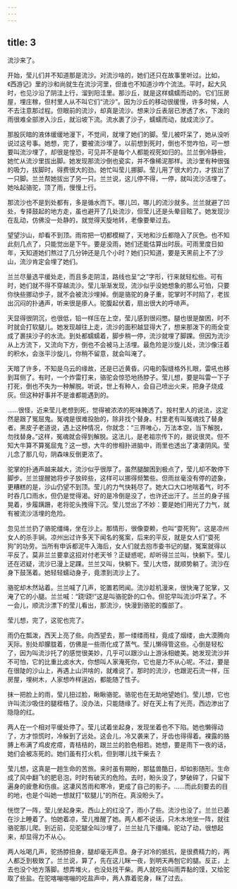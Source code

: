 ```yaml
---
---
---
```

title: 3
---



流沙来了。

开始，莹儿们并不知道那是流沙。对流沙啥的，她们还只在故事里听过。比如，《西游记》里的沙和尚就生在流沙河里，但谁也不知道沙咋个流法。平时，起大风时，也见沙沿了阴洼上行，溜到阳洼里。那沙丘，就是这样蠕蠕而动的。它们压房屋，埋庄稼，但村里人从不叫它们“流沙”。因为沙丘的移动很缓慢，许多时候，人不去注意那过程。但眼前的流沙，却真是流沙。想来沙丘表层已渗透了水，下泼的雨很难全部渗入沙丘，就沿坡下流。流水裹了沙子，蠕蠕而动，就成流沙了。

那股灰暗的液体缓缓地漫下，不觉间，就埋了她们的脚。莹儿被吓呆了，她从没听说过这号事。她想，完了，要被流沙埋了。以前想到死时，倒也不觉咋怕，可一想要叫流沙埋了，却很是惶恐，可见并不是每个人都能视死如归的。兰兰倒冷静些，她忙从流沙里拔出脚。她发现那流沙倒也瓷实，并不像稀泥那样。流沙里有种很强的吸力，拔脚时，得费很大的劲。她忙叫莹儿挪脚。莹儿用了很大的力，才拔出了一只脚。兰兰帮她拔出了另一只。兰兰说，这儿停不得，一停，就叫流沙活埋了。她吆起骆驼，顶了雨，慢慢上行。

那流沙也不是到处都有，多是循水而下。哪儿凹，哪儿的流沙就多。兰兰就避了凹处，专择鼓起的地方走，虽也避开了几处流沙，但莹儿还是头晕目眩了。她发现沙在乱动，仿佛没一处静的，就觉得天旋地转，老像要晕过去。

望望沙山，却看不到顶。雨帘把一切都模糊了，天地和沙丘都隐入了灰色。也不知此刻几点了，只能觉出是下午。要是没雨，她们还能估算出时辰。可雨里度日如年，天知道她们熬过了几分钟还是几个小时？她们只知道，要是天黑前上不了沙山，流沙肯定会埋了她们。

兰兰尽量选平缓处走，而且多走阴洼，路线也呈“之”字形，行来就轻松些。可有时，她们就不得不穿越流沙。莹儿渐渐发现，流沙似乎没她想象的那么可怕，只要你快些挪动步子，就不会被流沙埋掉。倒是骆驼的身子重，驼掌时不时陷了，老拔出沉闷的扑通声，听来很是瘆人。驼腹起伏着，扇出很大的呼哧声。

天显得很阴沉，也很低，铅一样压在上空，莹儿感到很闷憋。腿也很是酸困，时不时就会打软腿儿。她发现越往上走，流沙的面积越显得大了，想来那泼下的雨全变成了裹挟沙子的水流。到处都蠕蠕着，脚步稍一停，流沙就埋了脚踝。但因为流沙从上方流下，又流向下方，倒也不会被马上活埋。最危险是沙旋儿处，流沙像汪着的积水，会涨平沙旋儿，你稍不留意，就会叫淹了。

天暗了许多，不知是乌云的缘故，还是已近黄昏。闪电的裂缝格外扎眼，雷吼也移到耳侧了。有时，一个炸雷打来，骆驼会惊恐地扬脖子。莹儿想，要是叫雷一下子打死，倒也不失为一种解脱。听说，世上有种人，会自己喷出火来，把身子烧成灰。但这种好事并不是谁都能遇到的。

……很怪，近来莹儿老想到死，觉得被浓浓的死味腌透了。按村里人的说法，这定然是跟了冤屈鬼。冤魂是很难投胎的，除非找个替身。村里老有叫冤魂找了替身者。黑皮子老道说，遇上这种情况，你就念：“三界唯心，万法本空，当下解脱，勿找替身。”这样，冤魂就会得到解脱。这法儿，是老祖宗传下的，据说很灵。但不知大牛算不算冤屈鬼？这一想，大牛的惨相扑进脑中，雨里也透出了凄凄阴风。莹儿念了那几句，阴森味反倒更浓了。

驼掌的扑通声越来越大，流沙似乎很厚了。虽然腿酸困到极点了，莹儿却不敢停下脚步。兰兰提醒她将步子放碎些，这样可以挪得频繁些。但雨丝毫没有停的迹象，更糟糕的是，沙山仍望不到顶。莹儿的力气快耗尽了。她大口大口地喘着气，时不时吞几口雨水，但仍是觉得渴。好的是冷倒是没了，也许还出汗了。兰兰的身子摇晃着，步履蹒跚，老将驼头拽得下沉。莹儿觉出了不妙：要是她们用光了力气，就有被流沙活埋的危险。

忽见兰兰扔了骆驼缰绳，坐在沙上。那情形，很像耍赖，也叫“耍死狗”。这是凉州女人的杀手锏。凉州出过许多天下闻名的冤案，后来的平反，就是女人们“耍死狗”的功劳。当所有申诉都泥牛入海后，女人们就去抱市委书记的腿，冤案就得以平反了。莫非兰兰要拿这招对付老天爷？正疑惑呢，却听得兰兰叫，快躺下。莹儿还在迟疑，流沙已漫上足踝。兰兰又叫，快躺下。莹儿大悟，就顺势躺了。流沙在身下鼓荡着。她轻轻蠕动身子，竟漂到流沙上了。

骆驼却木然站着。兰兰喊了几声，驼置若罔闻。流沙趁机漫来，很快淹了驼掌，又淹了它的小腿。兰兰喊：“跷!跷!”这是叫骆驼卧的口令。但驼早叫流沙吓呆了。不一会儿，顺流沙漂下的莹儿看出，那流沙，快漫到骆驼的腹部了。

莹儿想，完了，这驼也完了。

雨仍在瓢泼，西天上亮了些。向西望去，那一缕缕雨柱，竟成了烟缕，由大漠腾向天际。别处却朦胧着，仿佛是一些雨化成了蒸气。莹儿懒得管这些。心倒是轻松了，因为叫流沙托了的感觉很美妙，几乎可以跟沙山上游泳相媲美。她发现流沙并不可怕，它的比重比卤水大，你想叫人家淹死你，它也是力不从心呢。不过，要是在很陡的沙山上，再遇上山洪啥的，就难说了。那时的流沙，也跟泥石流一样，压房屋，埋树木，人家想咋样逞凶，都能随了性子。

抹一把脸上的雨，莹儿扭过脸，瞅瞅骆驼。骆驼也在无助地望她们。莹儿想，它也许叫流沙吸住的腿桎梏了。没办法，只能随缘了。好在天上有了光亮，西边渗出了隐隐的红。

两人在一个相对平缓处停了。莹儿试着坐起身，发现坐着也不下陷。她也懒得动了，方才惊慌时，冷躲到了远处。这会儿，冷又袭来了，牙齿也得得着。裸露的胳膊上布满了鸡皮疙瘩，青桔桔的，跟兰兰的脸色相若。她想，要是雨下一夜的话，她们会被冻死的。她们虽有打火机，但到哪儿找干柴去？

莹儿想，这真是一趟生命的苦旅。来时虽有期盼，那猛兽酷日，却如影随形。生命成了风中翻飞的肥皂泡，时时有破灭的危险。去时，盼头没了，梦破碎了，只留下遍身的疲惫和伤痕。这凄风苦雨和寒冷，更成了自己的影子。……而此刻要去的目的地，也是个叫她一想就打“软腿儿”的所在。真没盼头了。

恍惚了一阵，莹儿坐起身来。西山上的红没了，雨小了些。流沙也没了。兰兰已萎在沙上睡着了。怕她着凉，莹儿推醒了她。两人都不说话，只木木地坐一阵，就往骆驼那儿爬。到近前，见驼腿全叫沙埋了，兰兰扯几下缰绳。驼动了动，很想起来，却显得力不从心。

两人吆喝几声，驼扬脖扭身，腿却毫无声息。身子对冷的抵抗，是很费精力的，两人都乏到极致了。兰兰说，算了，先在这儿眯一夜，到明天再刨它的腿。反正，上去也没个地方落脚。想弄堆火，也没处找干柴。两人就吃些叫雨弄黏的馍，又给驼取了些盐。在驼喀嘣喀嘣的吃盐声中，两人靠着驼身，眯了过去。